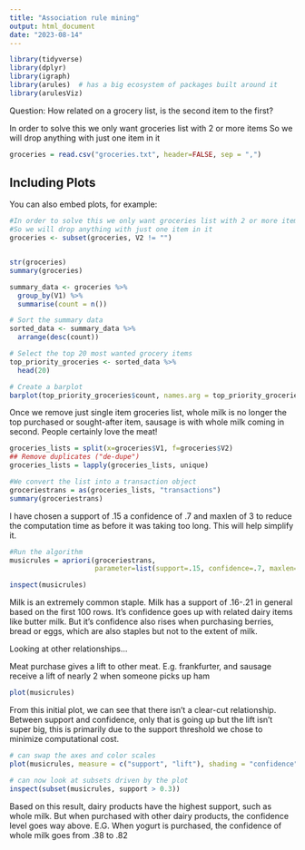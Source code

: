 ```yaml
---
title: "Association rule mining"
output: html_document
date: "2023-08-14"
---
```


```r
library(tidyverse)
library(dplyr)
library(igraph)
library(arules)  # has a big ecosystem of packages built around it
library(arulesViz)
```

Question: How related on a grocery list, is the second item to the first?

In order to solve this we only want groceries list with 2 or more items So we will drop anything with just one item in it

```r
groceries = read.csv("groceries.txt", header=FALSE, sep = ",")

```

## Including Plots

You can also embed plots, for example:

```r
#In order to solve this we only want groceries list with 2 or more items 
#So we will drop anything with just one item in it
groceries <- subset(groceries, V2 != "")


str(groceries)
summary(groceries)

summary_data <- groceries %>%
  group_by(V1) %>%
  summarise(count = n())

# Sort the summary data
sorted_data <- summary_data %>%
  arrange(desc(count))

# Select the top 20 most wanted grocery items
top_priority_groceries <- sorted_data %>%
  head(20)

# Create a barplot
barplot(top_priority_groceries$count, names.arg = top_priority_groceries$V1, las = 2, cex.names = 0.6)
```

Once we remove just single item groceries list, whole milk is no longer the top purchased or sought-after item, sausage is with whole milk coming in second. People certainly love the meat!

```r
groceries_lists = split(x=groceries$V1, f=groceries$V2)
## Remove duplicates ("de-dupe")
groceries_lists = lapply(groceries_lists, unique)

#We convert the list into a transaction object 
groceriestrans = as(groceries_lists, "transactions")
summary(groceriestrans)
```

I have chosen a support of .15 a confidence of .7 and maxlen of 3 to reduce the computation time as before it was taking too long. This will help simplify it.

```r
#Run the algorithm 
musicrules = apriori(groceriestrans, 
                     parameter=list(support=.15, confidence=.7, maxlen=3))

inspect(musicrules)
```

Milk is an extremely common staple. Milk has a support of .16-.21 in general based on the first 100 rows. It's confidence goes up with related dairy items like butter milk. But it's confidence also rises when purchasing berries, bread or eggs, which are also staples but not to the extent of milk.

Looking at other relationships...

Meat purchase gives a lift to other meat. E.g. frankfurter, and sausage receive a lift of nearly 2 when someone picks up ham

```r
plot(musicrules)
```

From this initial plot, we can see that there isn't a clear-cut relationship. Between support and confidence, only that is going up but the lift isn't super big, this is primarily due to the support threshold we chose to minimize computational cost.

```r

# can swap the axes and color scales
plot(musicrules, measure = c("support", "lift"), shading = "confidence")

# can now look at subsets driven by the plot
inspect(subset(musicrules, support > 0.3))
```

Based on this result, dairy products have the highest support, such as whole milk. But when purchased with other dairy products, the confidence level goes way above. E.G. When yogurt is purchased, the confidence of whole milk goes from .38 to .82
